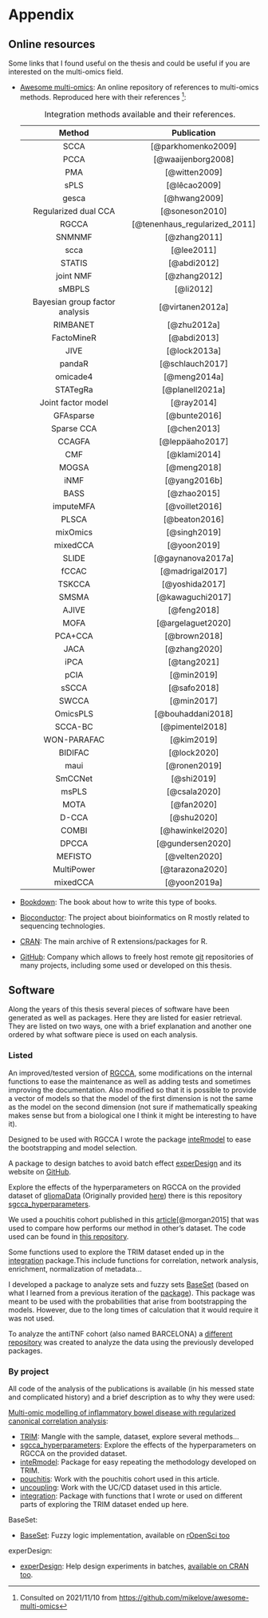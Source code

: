# Appendix {.unnumbered}

## Online resources

Some links that I found useful on the thesis and could be useful if you are interested on the multi-omics field.

-   [Awesome multi-omics](https://github.com/mikelove/awesome-multi-omics): An online repository of references to multi-omics methods. Reproduced here with their references [^references-1]:

    [^references-1]: Consulted on 2021/11/10 from <https://github.com/mikelove/awesome-multi-omics>

    | Method | Publication |
    |:------------------------------:|:-----------------------------:|
    | SCCA | [@parkhomenko2009] |
    | PCCA | [@waaijenborg2008] |
    | PMA | [@witten2009] |
    | sPLS | [@lêcao2009] |
    | gesca | [@hwang2009] |
    | Regularized dual CCA | [@soneson2010] |
    | RGCCA | [@tenenhaus_regularized_2011] |
    | SNMNMF | [@zhang2011] |
    | scca | [@lee2011] |
    | STATIS | [@abdi2012] |
    | joint NMF | [@zhang2012] |
    | sMBPLS | [@li2012] |
    | Bayesian group factor analysis | [@virtanen2012a] |
    | RIMBANET | [@zhu2012a] |
    | FactoMineR | [@abdi2013] |
    | JIVE | [@lock2013a] |
    | pandaR | [@schlauch2017] |
    | omicade4 | [@meng2014a] |
    | STATegRa | [@planell2021a] |
    | Joint factor model | [@ray2014] |
    | GFAsparse | [@bunte2016] |
    | Sparse CCA | [@chen2013] |
    | CCAGFA | [@leppäaho2017] |
    | CMF | [@klami2014] |
    | MOGSA | [@meng2018] |
    | iNMF | [@yang2016b] |
    | BASS | [@zhao2015] |
    | imputeMFA | [@voillet2016] |
    | PLSCA | [@beaton2016] |
    | mixOmics | [@singh2019] |
    | mixedCCA | [@yoon2019] |
    | SLIDE | [@gaynanova2017a] |
    | fCCAC | [@madrigal2017] |
    | TSKCCA | [@yoshida2017] |
    | SMSMA | [@kawaguchi2017] |
    | AJIVE | [@feng2018] |
    | MOFA | [@argelaguet2020] |
    | PCA+CCA | [@brown2018] |
    | JACA | [@zhang2020] |
    | iPCA | [@tang2021] |
    | pCIA | [@min2019] |
    | sSCCA | [@safo2018] |
    | SWCCA | [@min2017] |
    | OmicsPLS | [@bouhaddani2018] |
    | SCCA-BC | [@pimentel2018] |
    | WON-PARAFAC | [@kim2019] |
    | BIDIFAC | [@lock2020] |
    | maui | [@ronen2019] |
    | SmCCNet | [@shi2019] |
    | msPLS | [@csala2020] |
    | MOTA | [@fan2020] |
    | D-CCA | [@shu2020] |
    | COMBI | [@hawinkel2020] |
    | DPCCA | [@gundersen2020] |
    | MEFISTO | [@velten2020] |
    | MultiPower | [@tarazona2020] |
    | mixedCCA | [@yoon2019a] |
    : Integration methods available and their references.

    <!--# Check https://github.com/mikelove/awesome-multi-omics -->

-   [Bookdown](https://github.com/rstudio/bookdown/): The book about how to write this type of books.

-   [Bioconductor](https://bioconducto.org "Bioconductor"): The project about bioinformatics on R mostly related to sequencing technologies.

-   [CRAN](https://cran.r-project.org "CRAN"): The main archive of R extensions/packages for R.

-   [GitHub](https://github.com "GitHub"): Company which allows to freely host remote [git](https://git-scm.com/ "git") repositories of many projects, including some used or developed on this thesis.

## Software

Along the years of this thesis several pieces of software have been generated as well as packages.
Here they are listed for easier retrieval.
They are listed on two ways, one with a brief explanation and another one ordered by what software piece is used on each analysis.

### Listed

An improved/tested version of [RGCCA](https://github.com/llrs/RGCCA), some modifications on the internal functions to ease the maintenance as well as adding tests and sometimes improving the documentation.
Also modified so that it is possible to provide a vector of models so that the model of the first dimension is not the same as the model on the second dimension (not sure if mathematically speaking makes sense but from a biological one I think it might be interesting to have it).

Designed to be used with RGCCA I wrote the package [inteRmodel](https:github.com/llrs/inteRmodel) to ease the bootstrapping and model selection.

A package to design batches to avoid batch effect [experDesign](https://cran.r-project.org/package=experDesign) and its website on [GitHub](https://github.com/llrs/experDesign).

Explore the effects of the hyperparameters on RGCCA on the provided dataset of [gliomaData](https://github.com/llrs/gliomaData) (Originally provided [here](http://biodev.cea.fr/sgcca/)) there is this repository [sgcca_hyperparameters](https://github.com/llrs/sgcca_hyperparameters).

We used a pouchitis cohort published in this [article](https://dx.doi.org/10.1186/s13059-015-0637-x)[@morgan2015] that was used to compare how performs our method in other's dataset.
The code used can be found in [this repository](https://github.com/llrs/pouchitis).

Some functions used to explore the TRIM dataset ended up in the [integration](https://github.com/llrs/integration-helper) package.This include functions for correlation, network analysis, enrichment, normalization of metadata...

I developed a package to analyze sets and fuzzy sets [BaseSet](https://github.com/rOpenSci/BaseSet) (based on what I learned from a previous iteration of the [package](https://github.com/llrs/GSEAdv "GSEAdv package")).
This package was meant to be used with the probabilities that arise from bootstrapping the models.
However, due to the long times of calculation that it would require it was not used.

To analyze the antiTNF cohort (also named BARCELONA) a [different repository](https://github.com/llrs/Barcelona "Barcelona repository") was created to analyze the data using the previously developed packages.

### By project

All code of the analysis of the publications is available (in his messed state and complicated history) and a brief description as to why they were used:

[Multi-omic modelling of inflammatory bowel disease with regularized canonical correlation analysis](https://journals.plos.org/plosone/article?id=10.1371/journal.pone.0246367):

-   [TRIM](https://github.com/llrs/TRIM "HSCT dataset exploration code on github"): Mangle with the sample, dataset, explore several methods...
-   [sgcca_hyperparameters](https://github.com/llrs/sgcca_hyperparameters "RGCCA exploration code on github"): Explore the effects of the hyperparameters on RGCCA on the provided dataset.
-   [inteRmodel](https://github.com/llrs/inteRmodel "Integration package on github"): Package for easy repeating the methodology developed on TRIM.
-   [pouchitis](https://github.com/llrs/pouchitis "Pouchitis code on github"): Work with the pouchitis cohort used in this article.
-   [uncoupling](https://github.com/llrs/Uncoupling "Uncoupling code on github"): Work with the UC/CD dataset used in this article.
-   [integration](https://github.com/llrs/integration-helper "Integration package on github"): Package with functions that I wrote or used on different parts of exploring the TRIM dataset ended up here.

BaseSet:

-   [BaseSet](https://cran.r-project.org/package=BaseSet "BaseSet landing page on CRAN"): Fuzzy logic implementation, available on [rOpenSci too](https://github.com/ropensci/BaseSet "BaseSet git repository")

experDesign:

-   [experDesign](https://github.com/llrs/experDesign "Git repository"): Help design experiments in batches, [available on CRAN too](https://cran.r-project.org/package=experDesign "experDesign landing page on CRAN").

